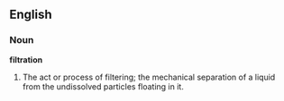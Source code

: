 ==English==

===Noun===

'''filtration'''

#The act or process of filtering; the mechanical separation of a liquid from the undissolved particles floating in it.